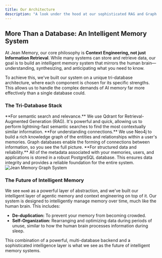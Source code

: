 ```yaml
---
title: Our Architecture
description: "A look under the hood at our sophisticated RAG and Graph Database stack."
---
```


## More Than a Database: An Intelligent Memory System

At Jean Memory, our core philosophy is **Context Engineering, not just Information Retrieval**. While many systems can store and retrieve data, our goal is to build an intelligent memory system that mirrors the human brain—understanding, synthesizing, and anticipating what you need to know.

To achieve this, we've built our system on a unique tri-database architecture, where each component is chosen for its specific strengths. This allows us to handle the complex demands of AI memory far more effectively than a single database could.

### The Tri-Database Stack

<Card title="Qdrant (Vector DB for RAG)" icon="rocket">
  **For semantic search and relevance.** We use Qdrant for Retrieval-Augmented Generation (RAG). It's powerful and quick, allowing us to perform lightning-fast semantic searches to find the most contextually similar information.
</Card>

<Card title="Neo4j (Graph DB for Relationships)" icon="code">
  **For understanding connections.** We use Neo4j to build a rich knowledge graph of the entities and relationships within a user's memories. Graph databases enable the forming of connections between information, so you see the full picture.
</Card>

<Card title="PostgreSQL (Relational DB for Metadata)" icon="book">
  **For structured data and reliability.** All of the metadata associated with your memories, users, and applications is stored in a robust PostgreSQL database. This ensures data integrity and provides a reliable foundation for the entire system.
</Card>

<img src="/logo/graph-system.png" alt="Jean Memory Graph System" class="mt-6"/>

### The Future of Intelligent Memory

We see `mem0` as a powerful layer of abstraction, and we've built our intelligent layer of agentic memory and context engineering on top of it. Our system is designed to intelligently manage memory over time, much like the human brain. This includes:

- **De-duplication:** To prevent your memory from becoming crowded.
- **Self-Organization:** Rearranging and optimizing data during periods of unuse, similar to how the human brain processes information during sleep.

This combination of a powerful, multi-database backend and a sophisticated intelligence layer is what we see as the future of intelligent memory systems.
